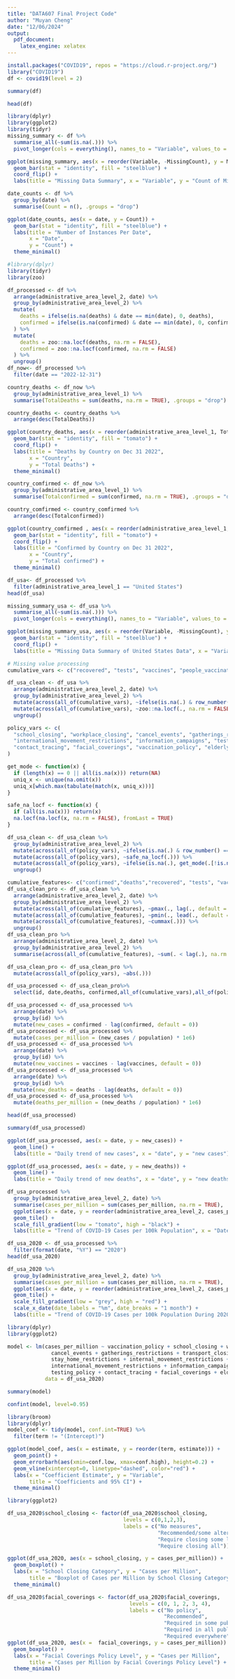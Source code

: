 ---
title: "DATA607 Final Project Code"
author: "Muyan Cheng"
date: "12/06/2024"
output:
  pdf_document:
    latex_engine: xelatex
---

```{r}
install.packages("COVID19", repos = "https://cloud.r-project.org/")
library("COVID19")
df <- covid19(level = 2)
```

```{r}
summary(df)
```

```{r}
head(df)
```

```{r}
library(dplyr)
library(ggplot2)
library(tidyr)
missing_summary <- df %>%
  summarise_all(~sum(is.na(.))) %>%
  pivot_longer(cols = everything(), names_to = "Variable", values_to = "MissingCount")

ggplot(missing_summary, aes(x = reorder(Variable, -MissingCount), y = MissingCount)) +
  geom_bar(stat = "identity", fill = "steelblue") +
  coord_flip() +
  labs(title = "Missing Data Summary", x = "Variable", y = "Count of Missing Values")
```

```{r}
date_counts <- df %>%
  group_by(date) %>%
  summarise(Count = n(), .groups = "drop")

ggplot(date_counts, aes(x = date, y = Count)) +
  geom_bar(stat = "identity", fill = "steelblue") +
  labs(title = "Number of Instances Per Date",
       x = "Date",
       y = "Count") +
  theme_minimal()
```

```{r}
#library(dplyr)
library(tidyr)
library(zoo)

df_processed <- df %>%
  arrange(administrative_area_level_2, date) %>%
  group_by(administrative_area_level_2) %>%
  mutate(
    deaths = ifelse(is.na(deaths) & date == min(date), 0, deaths),
    confirmed = ifelse(is.na(confirmed) & date == min(date), 0, confirmed)
  ) %>%
  mutate(
    deaths = zoo::na.locf(deaths, na.rm = FALSE),
    confirmed = zoo::na.locf(confirmed, na.rm = FALSE)
  ) %>%
  ungroup()
df_now<- df_processed %>%
  filter(date == "2022-12-31")
```

```{r}
country_deaths <- df_now %>%
  group_by(administrative_area_level_1) %>%
  summarise(TotalDeaths = sum(deaths, na.rm = TRUE), .groups = "drop")

country_deaths <- country_deaths %>%
  arrange(desc(TotalDeaths))

ggplot(country_deaths, aes(x = reorder(administrative_area_level_1, TotalDeaths), y = TotalDeaths)) +
  geom_bar(stat = "identity", fill = "tomato") +
  coord_flip() + 
  labs(title = "Deaths by Country on Dec 31 2022",
       x = "Country",
       y = "Total Deaths") +
  theme_minimal()

```

```{r}
country_comfirmed <- df_now %>%
  group_by(administrative_area_level_1) %>%
  summarise(Totalconfirmed = sum(confirmed, na.rm = TRUE), .groups = "drop")

country_comfirmed <- country_comfirmed %>%
  arrange(desc(Totalconfirmed))

ggplot(country_comfirmed , aes(x = reorder(administrative_area_level_1, Totalconfirmed ), y = Totalconfirmed )) +
  geom_bar(stat = "identity", fill = "tomato") +
  coord_flip() + 
  labs(title = "Confirmed by Country on Dec 31 2022",
       x = "Country",
       y = "Total confirmed") +
  theme_minimal()
```

```{r}
df_usa<- df_processed %>%
  filter(administrative_area_level_1 == "United States")
head(df_usa)
```

```{r}
missing_summary_usa <- df_usa %>%
  summarise_all(~sum(is.na(.))) %>%
  pivot_longer(cols = everything(), names_to = "Variable", values_to = "MissingCount")

ggplot(missing_summary_usa, aes(x = reorder(Variable, -MissingCount), y = MissingCount)) +
  geom_bar(stat = "identity", fill = "steelblue") +
  coord_flip() +
  labs(title = "Missing Data Summary of United States Data", x = "Variable", y = "Count of Missing Values")
```

```{r}
# Missing value processing
cumulative_vars <- c("recovered", "tests", "vaccines", "people_vaccinated", "people_fully_vaccinated")

df_usa_clean <- df_usa %>%
  arrange(administrative_area_level_2, date) %>%
  group_by(administrative_area_level_2) %>%
  mutate(across(all_of(cumulative_vars), ~ifelse(is.na(.) & row_number() == 1, 0, .))) %>%
  mutate(across(all_of(cumulative_vars), ~zoo::na.locf(., na.rm = FALSE))) %>%
  ungroup()

policy_vars <- c(
  "school_closing", "workplace_closing", "cancel_events", "gatherings_restrictions", "transport_closing", "stay_home_restrictions", "internal_movement_restrictions",
  "international_movement_restrictions", "information_campaigns", "testing_policy",
  "contact_tracing", "facial_coverings", "vaccination_policy", "elderly_people_protection"
)
```

```{r}
get_mode <- function(x) {
  if (length(x) == 0 || all(is.na(x))) return(NA)
  uniq_x <- unique(na.omit(x))
  uniq_x[which.max(tabulate(match(x, uniq_x)))]
}

safe_na_locf <- function(x) {
  if (all(is.na(x))) return(x)
  na.locf(na.locf(x, na.rm = FALSE), fromLast = TRUE)
}

df_usa_clean <- df_usa_clean %>%
  group_by(administrative_area_level_2) %>%
  mutate(across(all_of(policy_vars), ~ifelse(is.na(.) & row_number() == 1, 0, .))) %>%
  mutate(across(all_of(policy_vars), ~safe_na_locf(.))) %>%
  mutate(across(all_of(policy_vars), ~ifelse(is.na(.), get_mode(.[!is.na(.)]), .))) %>%
  ungroup()
```

```{r}
cumulative_features<- c("confirmed","deaths","recovered", "tests", "vaccines", "people_vaccinated", "people_fully_vaccinated")
df_usa_clean_pro <- df_usa_clean %>%
  arrange(administrative_area_level_2, date) %>%
  group_by(administrative_area_level_2) %>%
  mutate(across(all_of(cumulative_features), ~pmax(., lag(., default = 0)))) %>%
  mutate(across(all_of(cumulative_features), ~pmin(., lead(., default = tail(., 1))))) %>%
  mutate(across(all_of(cumulative_features), ~cummax(.))) %>%
  ungroup()
df_usa_clean_pro %>%
  arrange(administrative_area_level_2, date) %>%
  group_by(administrative_area_level_2) %>%
  summarise(across(all_of(cumulative_features), ~sum(. < lag(.), na.rm = TRUE)))
```

```{r}
df_usa_clean_pro <- df_usa_clean_pro %>%
  mutate(across(all_of(policy_vars), ~abs(.)))
```

```{r}
df_usa_processed <- df_usa_clean_pro%>%
  select(id, date,deaths, confirmed,all_of(cumulative_vars),all_of(policy_vars),administrative_area_level_1,administrative_area_level_2,population)

df_usa_processed <- df_usa_processed %>%
  arrange(date) %>%
  group_by(id) %>%
  mutate(new_cases = confirmed - lag(confirmed, default = 0))
df_usa_processed <- df_usa_processed %>%
  mutate(cases_per_million = (new_cases / population) * 1e6)
df_usa_processed <- df_usa_processed %>%
  arrange(date) %>%
  group_by(id) %>%
  mutate(new_vaccines = vaccines - lag(vaccines, default = 0))
df_usa_processed <- df_usa_processed %>%
  arrange(date) %>%
  group_by(id) %>%
  mutate(new_deaths = deaths - lag(deaths, default = 0))
df_usa_processed <- df_usa_processed %>%
  mutate(deaths_per_million = (new_deaths / population) * 1e6)

head(df_usa_processed)
```

```{r}
summary(df_usa_processed)
```

```{r}
ggplot(df_usa_processed, aes(x = date, y = new_cases)) +
  geom_line() +
  labs(title = "Daily trend of new cases", x = "date", y = "new cases")
```

```{r}
ggplot(df_usa_processed, aes(x = date, y = new_deaths)) +
  geom_line() +
  labs(title = "Daily trend of new deaths", x = "date", y = "new deaths")
```

```{r}
df_usa_processed %>%
  group_by(administrative_area_level_2, date) %>%
  summarise(cases_per_million = sum(cases_per_million, na.rm = TRUE), .groups = "drop") %>%
  ggplot(aes(x = date, y = reorder(administrative_area_level_2, cases_per_million), fill = cases_per_million)) +
  geom_tile() +
  scale_fill_gradient(low = "tomato", high = "black") +
  labs(title = "Trend of COVID-19 Cases per 100k Population", x = "Date", y = "State")
```

```{r}
df_usa_2020 <- df_usa_processed %>%
  filter(format(date, "%Y") == "2020")
head(df_usa_2020)
```

```{r}
df_usa_2020 %>%
  group_by(administrative_area_level_2, date) %>%
  summarise(cases_per_million = sum(cases_per_million, na.rm = TRUE), .groups = "drop") %>%
  ggplot(aes(x = date, y = reorder(administrative_area_level_2, cases_per_million), fill = cases_per_million)) +
  geom_tile() +
  scale_fill_gradient(low = "grey", high = "red") +
  scale_x_date(date_labels = "%m", date_breaks = "1 month") +
  labs(title = "Trend of COVID-19 Cases per 100k Population During 2020", x = "Month", y = "State")
```

```{r}
library(dplyr)
library(ggplot2)

model <- lm(cases_per_million ~ vaccination_policy + school_closing + workplace_closing + 
              cancel_events + gatherings_restrictions + transport_closing + 
              stay_home_restrictions + internal_movement_restrictions + 
              international_movement_restrictions + information_campaigns + 
              testing_policy + contact_tracing + facial_coverings + elderly_people_protection,
            data = df_usa_2020)

summary(model)

```

```{r}
confint(model, level=0.95)
```

```{r}
library(broom)
library(dplyr)
model_coef <- tidy(model, conf.int=TRUE) %>%
  filter(term != "(Intercept)")

ggplot(model_coef, aes(x = estimate, y = reorder(term, estimate))) +
  geom_point() +
  geom_errorbarh(aes(xmin=conf.low, xmax=conf.high), height=0.2) +
  geom_vline(xintercept=0, linetype="dashed", color="red") +
  labs(x = "Coefficient Estimate", y = "Variable",
       title = "Coefficients and 95% CI") +
  theme_minimal()
```

```{r}
library(ggplot2)

df_usa_2020$school_closing <- factor(df_usa_2020$school_closing,
                                     levels = c(0,1,2,3),
                                     labels = c("No measures",
                                                "Recommended/some alterations",
                                                "Require closing some levels",
                                                "Require closing all"))

ggplot(df_usa_2020, aes(x = school_closing, y = cases_per_million)) +
  geom_boxplot() +
  labs(x = "School Closing Category", y = "Cases per Million",
       title = "Boxplot of Cases per Million by School Closing Category") +
  theme_minimal()
```

```{r}
df_usa_2020$facial_coverings <- factor(df_usa_2020$facial_coverings,
                                       levels = c(0, 1, 2, 3, 4),
                                       labels = c("No policy",
                                                  "Recommended",
                                                  "Required in some public",
                                                  "Required in all public",
                                                  "Required everywhere"))
ggplot(df_usa_2020, aes(x =  facial_coverings, y = cases_per_million)) +
  geom_boxplot() +
  labs(x = "Facial Coverings Policy Level", y = "Cases per Million",
       title = "Cases per Million by Facial Coverings Policy Level") +
  theme_minimal()
```

# 
